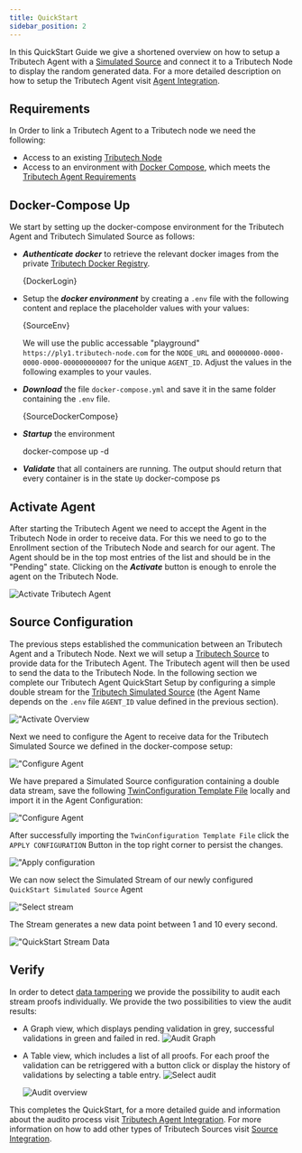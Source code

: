 ```yaml
---
title: QuickStart
sidebar_position: 2
---
```



In this QuickStart Guide we give a shortened overview on how to setup a Tributech Agent with a [Simulated Source](./sources/simulated_source.mdx) and connect it to a Tributech Node to display the random generated data.
For a more detailed description on how to setup the Tributech Agent visit [Agent Integration](./agent_integration.mdx).

## Requirements
In Order to link a Tributech Agent to a Tributech node we need the following:

- Access to an existing [Tributech Node](../tributech_node/overview.md)
- Access to an environment with [Docker Compose](https://docs.docker.com/compose/), which meets the [Tributech Agent Requirements](./agent_integration.mdx#requirements)

## Docker-Compose Up
We start by setting up the docker-compose environment for the Tributech Agent and Tributech Simulated Source as follows:
- ***Authenticate docker*** to retrieve the relevant docker images from the private [Tributech Docker Registry](./agent_integration.mdx#authentication).

    <CodeBlock className="bash" title="terminal">{DockerLogin}</CodeBlock>

 - Setup the ***docker environment*** by creating a `.env` file with the following content and replace the placeholder values with your values:

    <CodeBlock className="language-plain" title=".env">{SourceEnv}</CodeBlock>

   We will use the public accessable "playground" `https://ply1.tributech-node.com` for the `NODE_URL` and
   `00000000-0000-0000-0000-000000000007` for the unique `AGENT_ID`. Adjust the values in the following examples 
   to your vaules.

- ***Download*** the file `docker-compose.yml` and save it in the same folder containing the `.env` file.

    <CodeBlock className="language-yml" title="docker-compose.yml">{SourceDockerCompose}</CodeBlock>

 - ***Startup*** the environment

    <CodeBlock className="bash" title="terminal">
        docker-compose up -d
    </CodeBlock>

- ***Validate*** that all containers are running. The output should return that every container is in the state `Up`
    <CodeBlock className="bash" title="terminal">
        docker-compose ps
    </CodeBlock>

## Activate Agent

After starting the Tributech Agent we need to accept the Agent in the Tributech Node in order to receive data. For this we need to go to the Enrollment section of the Tributech Node and search for our agent.
The Agent should be in the top most entries of the list and should be in the "Pending" state. Clicking on the ***Activate*** button is enough to enrole the agent on the Tributech Node.

![***Activate Tributech Agent***](./img/node-agent-management-agent-activation.png)

## Source Configuration
The previous steps established the communication between an Tributech Agent and a Tributech Node. Next we will setup a [Tributech Source](source_integration.md) to provide data for the Tributech Agent. The Tributech agent will then be used to send the data to the Tributech Node. In the following section we complete our Tributech Agent QuickStart Setup by configuring a simple double stream for the [Tributech Simulated Source](sources/simulated_source.mdx) (the Agent Name depends on the `.env` file `AGENT_ID` value defined in the previous section).


![**"Activate Overview**](./img/node-agents-overview.png)


Next we need to configure the Agent to receive data for the Tributech Simulated Source we defined in the docker-compose setup:

![**"Configure Agent**](./img/node-agent-configure.png)


We have prepared a Simulated Source configuration containing a double data stream, save the following [TwinConfiguration Template File](examples/agent-source/quick-start.json) locally and import it in the Agent Configuration:

![**"Configure Agent**](./img/node-source-import-from-template.png)


After successfully importing the `TwinConfiguration Template File` click the `APPLY CONFIGURATION` Button in the top right corner to persist the changes.

![**"Apply configuration**](./img/node-source-quickstart-apply-config.png)

We can now select the Simulated Stream of our newly configured `QuickStart Simulated Source` Agent

![**"Select stream**](./img/node-source-quickstart-select-stream.png)

The Stream generates a new data point between 1 and 10 every second.

![**"QuickStart Stream Data**](./img/node-source-quickstart-stream-graph.png)

## Verify
In order to detect [data tampering](https://www.tributech.io/blog/cybersecurity-threat-data-tampering) we provide the possibility to audit each stream proofs individually. We provide the two possibilities to view the audit results:

- A Graph view, which displays pending validation in grey, successful validations in green and failed in red.
    ![***Audit Graph***](img/node-source-audit-graph.png)

- A Table view, which includes a list of all proofs. For each proof the validation can be retriggered with a button click or display the history of validations by selecting a table entry.
    ![***Select audit***](img/node-source-select-audit.png)

    ![***Audit overview***](img/node-source-audit-overview.png)

This completes the QuickStart, for a more detailed guide and information about the audito process visit [Tributech Agent Integration](agent_integration.mdx). For more information on how to add other types of Tributech Sources visit [Source Integration](source_integration.md).
